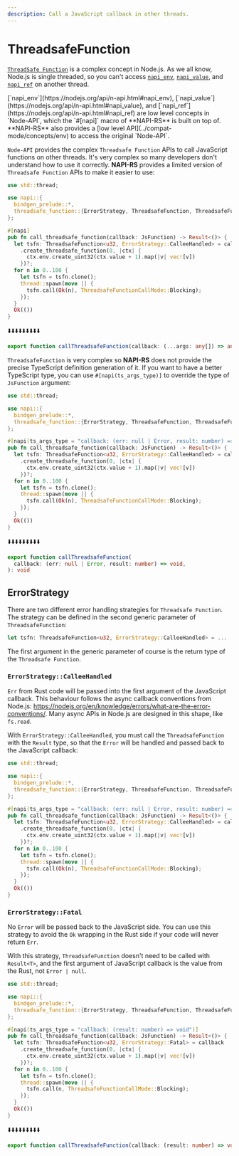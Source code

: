 ```yaml
---
description: Call a JavaScript callback in other threads.
---
```


# ThreadsafeFunction

[`ThreadSafe Function`](https://nodejs.org/api/n-api.html#asynchronous-thread-safe-function-calls) is a complex concept in Node.js. As we all know, Node.js is single threaded, so you can't access [`napi_env`](https://nodejs.org/api/n-api.html#napi_env), [`napi_value`](https://nodejs.org/api/n-api.html#napi_value), and [`napi_ref`](https://nodejs.org/api/n-api.html#napi_ref) on another thread.


<Callout>
  [`napi_env`](https://nodejs.org/api/n-api.html#napi_env),
  [`napi_value`](https://nodejs.org/api/n-api.html#napi_value), and
  [`napi_ref`](https://nodejs.org/api/n-api.html#napi_ref) are low level
  concepts in `Node-API`, which the `#[napi]` macro of **NAPI-RS** is built on
  top of. **NAPI-RS** also provides a [low level
  API](../compat-mode/concepts/env) to access the original `Node-API`.
</Callout>

`Node-API` provides the complex `Threadsafe Function` APIs to call JavaScript functions on other threads. It's very complex so many developers don't understand how to use it correctly. **NAPI-RS** provides a limited version of `Threadsafe Function` APIs to make it easier to use:

```rust {10} filename="lib.rs"
use std::thread;

use napi::{
  bindgen_prelude::*,
  threadsafe_function::{ErrorStrategy, ThreadsafeFunction, ThreadsafeFunctionCallMode},
};

#[napi]
pub fn call_threadsafe_function(callback: JsFunction) -> Result<()> {
  let tsfn: ThreadsafeFunction<u32, ErrorStrategy::CalleeHandled> = callback
    .create_threadsafe_function(0, |ctx| {
      ctx.env.create_uint32(ctx.value + 1).map(|v| vec![v])
    })?;
  for n in 0..100 {
    let tsfn = tsfn.clone();
    thread::spawn(move || {
      tsfn.call(Ok(n), ThreadsafeFunctionCallMode::Blocking);
    });
  }
  Ok(())
}
```

⬇️⬇️⬇️⬇️⬇️⬇️⬇️⬇️⬇️

```ts filename="index.d.ts"
export function callThreadsafeFunction(callback: (...args: any[]) => any): void
```

`ThreadsafeFunction` is very complex so **NAPI-RS** does not provide the precise TypeScript definition generation of it. If you want to have a better TypeScript type, you can use `#[napi(ts_args_type)]` to override the type of `JsFunction` argument:

```rust {8} filename="lib.rs"
use std::thread;

use napi::{
  bindgen_prelude::*,
  threadsafe_function::{ErrorStrategy, ThreadsafeFunction, ThreadsafeFunctionCallMode},
};

#[napi(ts_args_type = "callback: (err: null | Error, result: number) => void")]
pub fn call_threadsafe_function(callback: JsFunction) -> Result<()> {
  let tsfn: ThreadsafeFunction<u32, ErrorStrategy::CalleeHandled> = callback
    .create_threadsafe_function(0, |ctx| {
      ctx.env.create_uint32(ctx.value + 1).map(|v| vec![v])
    })?;
  for n in 0..100 {
    let tsfn = tsfn.clone();
    thread::spawn(move || {
      tsfn.call(Ok(n), ThreadsafeFunctionCallMode::Blocking);
    });
  }
  Ok(())
}
```

⬇️⬇️⬇️⬇️⬇️⬇️⬇️⬇️⬇️

```ts filename="index.d.ts"
export function callThreadsafeFunction(
  callback: (err: null | Error, result: number) => void,
): void
```

## ErrorStrategy

There are two different error handling strategies for `Threadsafe Function`. The strategy can be defined in the second generic parameter of `ThreadsafeFunction`:

```rust filename="lib.rs"
let tsfn: ThreadsafeFunction<u32, ErrorStrategy::CalleeHandled> = ...
```

The first argument in the generic parameter of course is the return type of the `Threadsafe Function`.

### `ErrorStrategy::CalleeHandled`

`Err` from Rust code will be passed into the first argument of the JavaScript callback. This behaviour follows the async callback conventions from Node.js: https://nodejs.org/en/knowledge/errors/what-are-the-error-conventions/. Many async APIs in Node.js are designed in this shape, like `fs.read`.

With `ErrorStrategy::CalleeHandled`, you must call the `ThreadsafeFunction` with the `Result` type, so that the `Error` will be handled and passed back to the JavaScript callback:

```rust {17} filename="lib.rs"
use std::thread;

use napi::{
  bindgen_prelude::*,
  threadsafe_function::{ErrorStrategy, ThreadsafeFunction, ThreadsafeFunctionCallMode},
};

#[napi(ts_args_type = "callback: (err: null | Error, result: number) => void")]
pub fn call_threadsafe_function(callback: JsFunction) -> Result<()> {
  let tsfn: ThreadsafeFunction<u32, ErrorStrategy::CalleeHandled> = callback
    .create_threadsafe_function(0, |ctx| {
      ctx.env.create_uint32(ctx.value + 1).map(|v| vec![v])
    })?;
  for n in 0..100 {
    let tsfn = tsfn.clone();
    thread::spawn(move || {
      tsfn.call(Ok(n), ThreadsafeFunctionCallMode::Blocking);
    });
  }
  Ok(())
}
```

### `ErrorStrategy::Fatal`

No `Error` will be passed back to the JavaScript side. You can use this strategy to avoid the `Ok` wrapping in the Rust side if your code will never return `Err`.

With this strategy, `ThreadsafeFunction` doesn't need to be called with `Result<T>`, and the first argument of JavaScript callback is the value from the Rust, not `Error | null`.

```rust {17} filename="lib.rs"
use std::thread;

use napi::{
  bindgen_prelude::*,
  threadsafe_function::{ErrorStrategy, ThreadsafeFunction, ThreadsafeFunctionCallMode},
};

#[napi(ts_args_type = "callback: (result: number) => void")]
pub fn call_threadsafe_function(callback: JsFunction) -> Result<()> {
  let tsfn: ThreadsafeFunction<u32, ErrorStrategy::Fatal> = callback
    .create_threadsafe_function(0, |ctx| {
      ctx.env.create_uint32(ctx.value + 1).map(|v| vec![v])
    })?;
  for n in 0..100 {
    let tsfn = tsfn.clone();
    thread::spawn(move || {
      tsfn.call(n, ThreadsafeFunctionCallMode::Blocking);
    });
  }
  Ok(())
}
```

⬇️⬇️⬇️⬇️⬇️⬇️⬇️⬇️⬇️

```ts {2} filename="index.d.ts"
export function callThreadsafeFunction(callback: (result: number) => void): void
```
